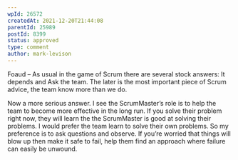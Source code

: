 ```yaml
---
wpId: 26572
createdAt: 2021-12-20T21:44:08
parentId: 25989
postId: 8399
status: approved
type: comment
author: mark-levison
---
```


Foaud – As usual in the game of Scrum there are several stock answers: It depends and Ask the team. The later is the most important piece of Scrum advice, the team know more than we do.

Now a more serious answer. I see the ScrumMaster’s role is to help the team to become more effective in the long run. If you solve their problem right now, they will learn the the ScrumMaster is good at solving their problems. I would prefer the team learn to solve their own problems. So my preference is to ask questions and observe. If you’re worried that things will blow up then make it safe to fail, help them find an approach where failure can easily be unwound.
